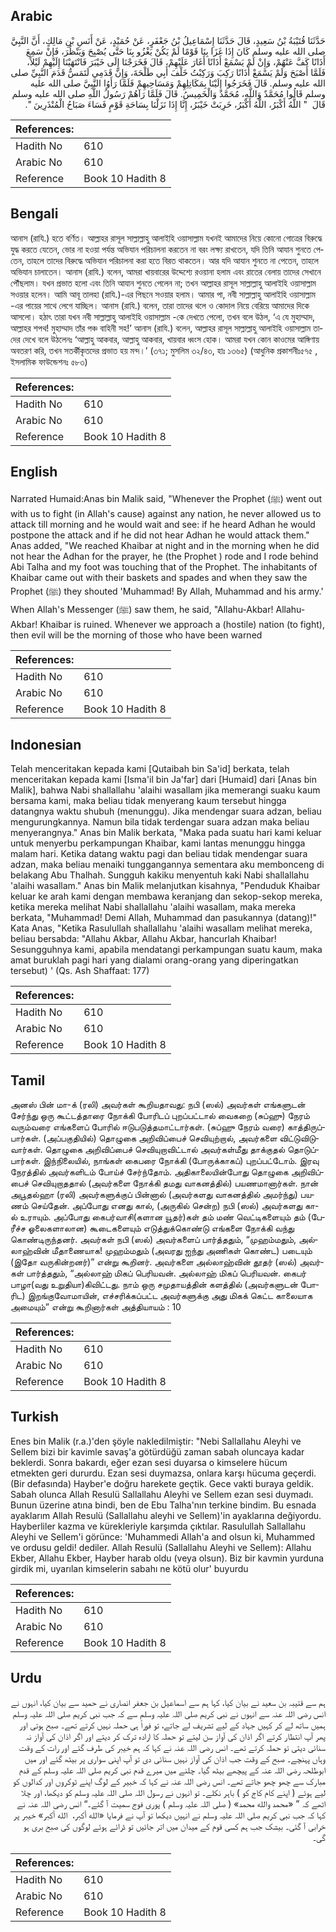## Arabic


<div dir="rtl" lang="ar" style={{fontSize:'larger',backgroundColor:'#f8f9fa',padding:20}}>
حَدَّثَنَا قُتَيْبَةُ بْنُ سَعِيدٍ، قَالَ حَدَّثَنَا إِسْمَاعِيلُ بْنُ جَعْفَرٍ، عَنْ حُمَيْدٍ، عَنْ أَنَسِ بْنِ مَالِكٍ، أَنَّ النَّبِيَّ صلى الله عليه وسلم كَانَ إِذَا غَزَا بِنَا قَوْمًا لَمْ يَكُنْ يَغْزُو بِنَا حَتَّى يُصْبِحَ وَيَنْظُرَ، فَإِنْ سَمِعَ أَذَانًا كَفَّ عَنْهُمْ، وَإِنْ لَمْ يَسْمَعْ أَذَانًا أَغَارَ عَلَيْهِمْ، قَالَ فَخَرَجْنَا إِلَى خَيْبَرَ فَانْتَهَيْنَا إِلَيْهِمْ لَيْلاً، فَلَمَّا أَصْبَحَ وَلَمْ يَسْمَعْ أَذَانًا رَكِبَ وَرَكِبْتُ خَلْفَ أَبِي طَلْحَةَ، وَإِنَّ قَدَمِي لَتَمَسُّ قَدَمَ النَّبِيِّ صلى الله عليه وسلم‏.‏ قَالَ فَخَرَجُوا إِلَيْنَا بِمَكَاتِلِهِمْ وَمَسَاحِيهِمْ فَلَمَّا رَأَوُا النَّبِيَّ صلى الله عليه وسلم قَالُوا مُحَمَّدٌ وَاللَّهِ، مُحَمَّدٌ وَالْخَمِيسُ‏.‏ قَالَ فَلَمَّا رَآهُمْ رَسُولُ اللَّهِ صلى الله عليه وسلم قَالَ ‏ "‏ اللَّهُ أَكْبَرُ، اللَّهُ أَكْبَرُ، خَرِبَتْ خَيْبَرُ، إِنَّا إِذَا نَزَلْنَا بِسَاحَةِ قَوْمٍ فَسَاءَ صَبَاحُ الْمُنْذَرِينَ ‏"‏‏.‏
</div>
<div style={{backgroundColor:'#f8f9fa',padding:20, marginBottom: 10}}><table> <thead> <tr> <th>References:</th> <th></th> </tr> </thead> <tbody><tr><td>Hadith No</td><td>610</td></tr><tr><td>Arabic No</td><td>610</td></tr><tr><td>Reference</td><td>Book 10 Hadith 8</td></tr></tbody></table></div>

## Bengali


<div dir="ltr" lang="bn" style={{fontSize:'larger',backgroundColor:'#f8f9fa',padding:20}}>
আনাস (রাযি.) হতে বর্ণিত। আল্লাহর রাসূল সাল্লাল্লাহু আলাইহি ওয়াসাল্লাম যখনই আমাদের নিয়ে কোনো গোত্রের বিরুদ্ধে যুদ্ধ করতে যেতেন, ভোর না হওয়া পর্যন্ত অভিযান পরিচালনা করতেন না বরং লক্ষ্য রাখতেন, যদি তিনি আযান শুনতে পেতেন, তাহলে তাদের বিরুদ্ধে অভিযান পরিচালনা করা হতে বিরত থাকতেন। আর যদি আযান শুনতে না পেতেন, তাহলে অভিযান চালাতেন। আনাস (রাযি.) বলেন, আমরা খায়বারের উদ্দেশ্যে রওয়ানা হলাম এবং রাতের বেলায় তাদের সেখানে পৌঁছলাম। যখন প্রভাত হলো এবং তিনি আযান শুনতে পেলেন না; তখন আল্লাহর রাসূল সাল্লাল্লাহু আলাইহি ওয়াসাল্লাম সওয়ার হলেন। আমি আবূ তালহা (রাযি.)-এর পিছনে সওয়ার হলাম। আমার পা, নবী সাল্লাল্লাহু আলাইহি ওয়াসাল্লাম -এর পায়ের সাথে লেগে যাচ্ছিল। আনাস (রাযি.) বলেন, তারা তাদের থলে ও কোদাল নিয়ে বেরিয়ে আমাদের দিকে আসলো। হঠাৎ তারা যখন নবী সাল্লাল্লাহু আলাইহি ওয়াসাল্লাম -কে দেখতে পেলো, তখন বলে উঠল, ‘এ যে মুহাম্মাদ, আল্লাহর শপথ! মুহাম্মাদ তাঁর পঞ্চ বাহিনী সহ!’ আনাস (রাযি.) বলেন, আল্লাহর রাসূল সাল্লাল্লাহু আলাইহি ওয়াসাল্লাম তাদের দেখে বলে উঠলেনঃ ‘আল্লাহু আকবার, আল্লাহু আকবার, খায়বার ধ্বংস হোক। আমরা যখন কোন কাওমের আঙ্গিণায় অবতরণ করি, তখন সতর্কীকৃতদের প্রভাত হয় মন্দ।’ (৩৭১; মুসলিম ৩২/৪৩, হাঃ ১৩৬৫) (আধুনিক প্রকাশনীঃ৫৭৫ , ইসলামিক ফাউন্ডেশনঃ ৫৮৩)
</div>
<div style={{backgroundColor:'#f8f9fa',padding:20, marginBottom: 10}}><table> <thead> <tr> <th>References:</th> <th></th> </tr> </thead> <tbody><tr><td>Hadith No</td><td>610</td></tr><tr><td>Arabic No</td><td>610</td></tr><tr><td>Reference</td><td>Book 10 Hadith 8</td></tr></tbody></table></div>

## English


<div dir="ltr" lang="en" style={{fontSize:'larger',backgroundColor:'#f8f9fa',padding:20}}>
Narrated Humaid:Anas bin Malik said, "Whenever the Prophet (ﷺ) went out with us to fight (in Allah's cause) against any nation, he never allowed us to attack till morning and he would wait and see: if he heard Adhan he would postpone the attack and if he did not hear Adhan he would attack them." Anas added, "We reached Khaibar at night and in the morning when he did not hear the Adhan for the prayer, he (the Prophet ) rode and I rode behind Abi Talha and my foot was touching that of the Prophet. The inhabitants of Khaibar came out with their baskets and spades and when they saw the Prophet (ﷺ) they shouted 'Muhammad! By Allah, Muhammad and his army.' When Allah's Messenger (ﷺ) saw them, he said, "Allahu-Akbar! Allahu-Akbar! Khaibar is ruined. Whenever we approach a (hostile) nation (to fight), then evil will be the morning of those who have been warned
</div>
<div style={{backgroundColor:'#f8f9fa',padding:20, marginBottom: 10}}><table> <thead> <tr> <th>References:</th> <th></th> </tr> </thead> <tbody><tr><td>Hadith No</td><td>610</td></tr><tr><td>Arabic No</td><td>610</td></tr><tr><td>Reference</td><td>Book 10 Hadith 8</td></tr></tbody></table></div>

## Indonesian


<div dir="ltr" lang="id" style={{fontSize:'larger',backgroundColor:'#f8f9fa',padding:20}}>
Telah menceritakan kepada kami [Qutaibah bin Sa'id] berkata, telah menceritakan kepada kami [Isma'il bin Ja'far] dari [Humaid] dari [Anas bin Malik], bahwa Nabi shallallahu 'alaihi wasallam jika memerangi suaku kaum bersama kami, maka beliau tidak menyerang kaum tersebut hingga datangnya waktu shubuh (menunggu). Jika mendengar suara adzan, beliau mengurungkannya. Namun bila tidak terdengar suara adzan maka beliau menyerangnya." Anas bin Malik berkata, "Maka pada suatu hari kami keluar untuk menyerbu perkampungan Khaibar, kami lantas menunggu hingga malam hari. Ketika datang waktu pagi dan beliau tidak mendengar suara adzan, maka beliau menaiki tunggangannya sementara aku membonceng di belakang Abu Thalhah. Sungguh kakiku menyentuh kaki Nabi shallallahu 'alaihi wasallam." Anas bin Malik melanjutkan kisahnya, "Penduduk Khaibar keluar ke arah kami dengan membawa keranjang dan sekop-sekop mereka, ketika mereka melihat Nabi shallallahu 'alaihi wasallam, maka mereka berkata, "Muhammad! Demi Allah, Muhammad dan pasukannya (datang)!" Kata Anas, "Ketika Rasulullah shallallahu 'alaihi wasallam melihat mereka, beliau bersabda: "Allahu Akbar, Allahu Akbar, hancurlah Khaibar! Sesungguhnya kami, apabila mendatangi perkampungan suatu kaum, maka amat buruklah pagi hari yang dialami orang-orang yang diperingatkan tersebut) ' (Qs. Ash Shaffaat: 177)
</div>
<div style={{backgroundColor:'#f8f9fa',padding:20, marginBottom: 10}}><table> <thead> <tr> <th>References:</th> <th></th> </tr> </thead> <tbody><tr><td>Hadith No</td><td>610</td></tr><tr><td>Arabic No</td><td>610</td></tr><tr><td>Reference</td><td>Book 10 Hadith 8</td></tr></tbody></table></div>

## Tamil


<div dir="ltr" lang="ta" style={{fontSize:'larger',backgroundColor:'#f8f9fa',padding:20}}>
அனஸ் பின் மா-க் (ரலி) அவர்கள் கூறியதாவது: நபி (ஸல்) அவர்கள் எங்களுடன் சேர்ந்து ஒரு கூட்டத்தாரை நோக்கி போரிடப் புறப்பட்டால் வைகறை (சுப்ஹு) நேரம் வரும்வரை எங்களைப் போரில் ஈடுபடுத்தமாட்டார்கள். (சுப்ஹு நேரம் வரை) காத்திருப்பார்கள். (அப்பகுதியில்) தொழுகை அறிவிப்பைச் செவியுற்றால், அவர்களை விட்டுவிடுவார்கள். தொழுகை அறிவிப்பைச் செவியுறாவிட்டால் அவர்கள்மீது தாக்குதல் தொடுப்பார்கள். இந்நிலையில், நாங்கள் கைபரை நோக்கி (போருக்காகப்) புறப்பட்டோம். இரவு நேரத்தில் அவர்களிடம் போய்ச் சேர்ந்தோம். அதிகாலையின்போது தொழுகை அறிவிப்பைச் செவியுறாததால் (அவர்களை நோக்கி தமது வாகனத்தில்) பயணமானார்கள். நான் அபூதல்ஹா (ரலி) அவர்களுக்குப் பின்னால் (அவர்களது வாகனத்தில் அமர்ந்து) பயணம் செய்தேன். அப்போது எனது கால், (அருகில் சென்ற) நபி (ஸல்) அவர்களது கா-ல் உராயும். அப்போது கைபர்வாசி(களான யூதர்)கள் தம் மண் வெட்டிகளையும் தம் (பேரீச்ச ஓலைகளாலான) கூடைகளையும் எடுத்துக்கொண்டு எங்களை நோக்கி வந்து கொண்டிருந்தனர். அவர்கள் நபி (ஸல்) அவர்களைப் பார்த்ததும், “முஹம்மதும், அல்லாஹ்வின் மீதாணையாக! முஹம்மதும் (அவரது ஐந்து அணிகள் கொண்ட) படையும் (இதோ வருகின்றனர்)” என்று கூறினர். அவர்களை அல்லாஹ்வின் தூதர் (ஸல்) அவர்கள் பார்த்ததும், “அல்லாஹ் மிகப் பெரியவன். அல்லாஹ் மிகப் பெரியவன். கைபர் பாழா(வது உறுதியா)கிவிட்டது. நாம் ஒரு சமுதாயத்தின் களத்தில் (அவர்களுடன் போரிட) இறங்குவோமாயின், எச்சரிக்கப்பட்ட அவர்களுக்கு அது மிகக் கெட்ட காலையாக அமையும்” என்று கூறினார்கள் அத்தியாயம் : 10
</div>
<div style={{backgroundColor:'#f8f9fa',padding:20, marginBottom: 10}}><table> <thead> <tr> <th>References:</th> <th></th> </tr> </thead> <tbody><tr><td>Hadith No</td><td>610</td></tr><tr><td>Arabic No</td><td>610</td></tr><tr><td>Reference</td><td>Book 10 Hadith 8</td></tr></tbody></table></div>

## Turkish


<div dir="ltr" lang="tr" style={{fontSize:'larger',backgroundColor:'#f8f9fa',padding:20}}>
Enes bin Malik (r.a.)'den şöyle nakledilmiştir: "Nebi Sallallahu Aleyhi ve Sellem bizi bir kavimle savaş'a götürdüğü zaman sabah oluncaya kadar beklerdi. Sonra bakardı, eğer ezan sesi duyarsa o kimselere hücum etmekten geri dururdu. Ezan sesi duymazsa, onlara karşı hücuma geçerdi. (Bir defasında) Hayber'e doğru harekete geçtik. Gece vakti buraya geldik. Sabah olunca Allah Resulü Sallallahu Aleyhi ve Sellem ezan sesi duymadı. Bunun üzerine atına bindi, ben de Ebu Talha'nın terkine bindim. Bu esnada ayaklarım Allah Resulü (Sallallahu aleyhi ve Sellem)'in ayaklarına değiyordu. Hayberliler kazma ve kürekleriyle karşımda çıktılar. Rasulullah Sallallahu Aleyhi ve Sellem'i görünce: 'Muhammedi Allah'a and olsun ki, Muhammed ve ordusu geldi! dediler. Allah Resulü (Sallallahu Aleyhi ve Sellem): Allahu Ekber, Allahu Ekber, Hayber harab oldu (veya olsun). Biz bir kavmin yurduna girdik mi, uyarılan kimselerin sabahı ne kötü olur' buyurdu
</div>
<div style={{backgroundColor:'#f8f9fa',padding:20, marginBottom: 10}}><table> <thead> <tr> <th>References:</th> <th></th> </tr> </thead> <tbody><tr><td>Hadith No</td><td>610</td></tr><tr><td>Arabic No</td><td>610</td></tr><tr><td>Reference</td><td>Book 10 Hadith 8</td></tr></tbody></table></div>

## Urdu


<div dir="rtl" lang="ur" style={{fontSize:'larger',backgroundColor:'#f8f9fa',padding:20}}>
ہم سے قتیبہ بن سعید نے بیان کیا، کہا ہم سے اسماعیل بن جعفر انصاری نے حمید سے بیان کیا، انہوں نے انس رضی اللہ عنہ سے انہوں نے نبی کریم صلی اللہ علیہ وسلم سے کہ جب نبی کریم صلی اللہ علیہ وسلم ہمیں ساتھ لے کر کہیں جہاد کے لیے تشریف لے جاتے، تو فوراً ہی حملہ نہیں کرتے تھے۔ صبح ہوتی اور پھر آپ انتظار کرتے اگر اذان کی آواز سن لیتے تو حملہ کا ارادہ ترک کر دیتے اور اگر اذان کی آواز نہ سنائی دیتی تو حملہ کرتے تھے۔ انس رضی اللہ عنہ نے کہا کہ ہم خیبر کی طرف گئے اور رات کے وقت وہاں پہنچے۔ صبح کے وقت جب اذان کی آواز نہیں سنائی دی تو آپ اپنی سواری پر بیٹھ گئے اور میں ابوطلحہ رضی اللہ عنہ کے پیچھے بیٹھ گیا۔ چلنے میں میرے قدم نبی کریم صلی اللہ علیہ وسلم کے قدم مبارک سے چھو چھو جاتے تھے۔ انس رضی اللہ عنہ نے کہا کہ خبیر کے لوگ اپنے ٹوکروں اور کدالوں کو لیے ہوئے ( اپنے کام کاج کو ) باہر نکلے۔ تو انہوں نے رسول اللہ صلی اللہ علیہ وسلم کو دیکھا، اور چلا اٹھے کہ ” «محمد والله محمد» ( صلی اللہ علیہ وسلم ) پوری فوج سمیت آ گئے۔“ انس رضی اللہ عنہ نے کہا کہ جب نبی کریم صلی اللہ علیہ وسلم نے انہیں دیکھا تو آپ نے فرمایا «الله أكبر،‏‏‏‏ ‏‏‏‏ الله أكبر» خیبر پر خرابی آ گئی۔ بیشک جب ہم کسی قوم کے میدان میں اتر جائیں تو ڈرائے ہوئے لوگوں کی صبح بری ہو گی۔
</div>
<div style={{backgroundColor:'#f8f9fa',padding:20, marginBottom: 10}}><table> <thead> <tr> <th>References:</th> <th></th> </tr> </thead> <tbody><tr><td>Hadith No</td><td>610</td></tr><tr><td>Arabic No</td><td>610</td></tr><tr><td>Reference</td><td>Book 10 Hadith 8</td></tr></tbody></table></div>
